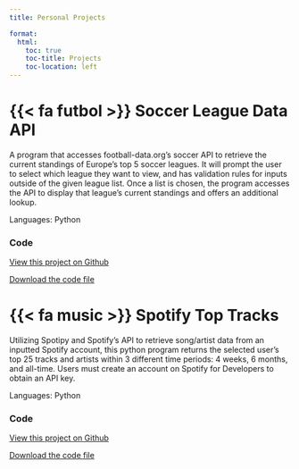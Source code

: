 ```yaml
---
title: Personal Projects

format:
  html:
    toc: true
    toc-title: Projects
    toc-location: left
---
```


#  {{< fa futbol >}}  Soccer League Data API

A program that accesses football-data.org's soccer API to retrieve the current standings of Europe's top 5 soccer leagues. It will prompt the user to select which league they want to view, and has validation rules for inputs outside of the given league list. Once a list is chosen, the program accesses the API to display that league's current standings and offers an additional lookup.

Languages: Python

### Code
[View this project on Github](https://github.com/dcorcoran7/SoccerLeagueStandingsAPI)

[Download the code file](../project_code_files/SoccerData.py)

# {{< fa music >}}  Spotify Top Tracks

Utilizing Spotipy and Spotify's API to retrieve song/artist data from an inputted Spotify account, this python program returns the selected user's top 25 tracks and artists within 3 different time periods: 4 weeks, 6 months, and all-time. Users must create an account on Spotify for Developers to obtain an API key.

Languages: Python

### Code
[View this project on Github](https://github.com/dcorcoran7/SpotifyTopTracks)

[Download the code file](../project_code_files/SpotifyScraper.py)